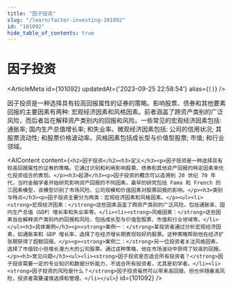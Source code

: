```yaml
---
title: "因子投资"
slug: "/learn/factor-investing-101092"
id: "101092"
hide_table_of_contents: true
---
```



# 因子投资

<ArticleMeta id={101092} updatedAt={'2023-09-25 22:58:54'} alias={`[]`} />
<div className='border-solid border-b border-t-0 my-4 border-[var(--ifm-color-gray-300)]' />

因子投资是一种选择具有较高回报属性的证券的策略。影响股票、债券和其他要素回报的主要因素有两种: 宏观经济因素和风格因素。前者涵盖了跨资产类别的广泛风险，而后者旨在解释资产类别内的回报和风险。一些常见的宏观经济因素包括: 通胀率; 国内生产总值增长率; 和失业率。微观经济因素包括: 公司的信用状况; 其股票流动性; 和股票价格波动率。风格因素包括成长型与价值型股票; 市值; 和行业领域。

<AIContent content={`<h2>因子投资</h2><h3>定义</h3><p>因子投资是一种选择具有较高回报属性的证券的策略。它通过识别和利用影响股票、债券和其他资产回报的特定因素来优化投资组合的表现。</p><h3>起源</h3><p>因子投资的概念可以追溯到 20 世纪 70 年代，当时金融学者开始研究影响资产回报的不同因素。最早的研究包括 Fama 和 French 的三因素模型，该模型识别了市场风险、公司规模和价值因素对股票回报的影响。</p><h3>类别与特点</h3><p>因子投资主要分为两类：宏观经济因素和风格因素。</p><ul><li><strong>宏观经济因素：</strong>这些因素涵盖了跨资产类别的广泛风险，包括通胀率、国内生产总值（GDP）增长率和失业率等。</li><li><strong>风格因素：</strong>这些因素旨在解释资产类别内的回报和风险，包括成长型与价值型股票、市值和行业领域等。</li></ul><h3>具体案例</h3><p><strong>案例一：</strong>某投资者通过分析宏观经济因素，如通胀率和 GDP 增长率，选择了在经济增长期表现较好的股票。这种策略帮助他在经济扩张期获得了超额回报。</p><p><strong>案例二：</strong>另一位投资者关注风格因素，选择了市值较小但增长潜力大的公司股票。通过这种策略，他在市场波动中获得了较高的回报。</p><h3>常见问题</h3><ul><li><strong>因子投资是否适合所有投资者？</strong>因子投资需要一定的专业知识和数据分析能力，不适合所有投资者，尤其是初学者。</li><li><strong>因子投资的风险是什么？</strong>因子投资虽然可以带来高回报，但也伴随着高风险，投资者需要谨慎选择和管理。</li></ul>`} id={101092} />
